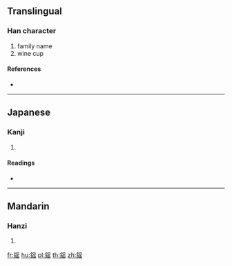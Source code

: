 {{character info/new}}
==Translingual==

===Han character===
{{Han char|rn=167|rad=金|as=10|sn=18|four=|canj=CBOU}}

# family name
# wine cup

====References====
* {{Han ref|kx=1316.210|dkj=40698|dj=1816.200|hdz=64243.050|uh=9390|ud=37776}}

----

==Japanese==

===Kanji===
{{ja-kanji|grade=|rs=金10}}

# {{defn|lang=ja|sort=金10}}

====Readings====
* {{ja-readings|on=[[そく]] (soku), [[よう]] (yō)|kun=[[さかずき]] (sakazuki)|nanori=}}

----

==Mandarin==

===Hanzi===
{{cmn-hanzi|pin=[[zú]] ([[zu2]])|wg=tsu<sup>2</sup>}}

# {{defn|lang=cmn|sort=金10}}

[[fr:鎐]]
[[hu:鎐]]
[[pl:鎐]]
[[th:鎐]]
[[zh:鎐]]